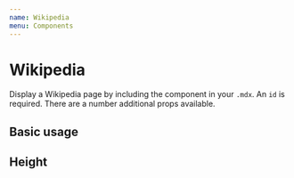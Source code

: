```yaml
---
name: Wikipedia
menu: Components
---
```



# Wikipedia

Display a Wikipedia page by including the component in your `.mdx`. An `id` is required. There are a number additional props available.

<Props of={Wikipedia} />

## Basic usage

<Playground>
  <Wikipedia id="Tim_Berners-Lee" />
</Playground>

## Height

<Playground>
  <Wikipedia id="Tim_Berners-Lee" height="400px" />
</Playground>
